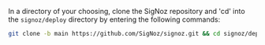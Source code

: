 In a directory of your choosing, clone the SigNoz repository and 'cd' into the `signoz/deploy` directory by entering the following commands:
  ```bash 
  git clone -b main https://github.com/SigNoz/signoz.git && cd signoz/deploy/
  ```
